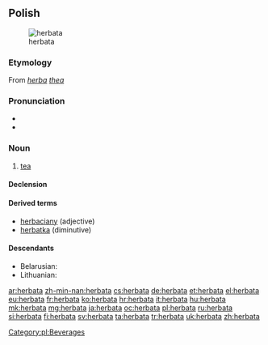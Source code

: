 ==Polish==
[[Image:Everything Stops for tea.jpg|thumb|herbata]]

===Etymology===
From {{etyl|la|pl}} ''[[herba]] [[thea]]''

===Pronunciation===
* {{audio|Pl-herbata.ogg|audio}}
* {{IPA|[xɛrˈbat̪a]|lang=pl}}

===Noun===
{{pl-noun|f}}

# [[tea]]

====Declension====
{{pl-decl-noun
|herbata|herbaty
|herbaty|herbat
|herbacie|herbatom
|herbatę|herbaty
|herbatą|herbatami
|herbacie|herbatach
|herbato|herbaty
}}

====Derived terms====
* [[herbaciany]] (adjective)
* [[herbatka]] (diminutive)

====Descendants====
* Belarusian: {{l|be|гарбата|tr=harbáta|sc=Cyrl}}
* Lithuanian: {{l|lt|arbata}}

[[Category:pl:Beverages]]

[[ar:herbata]]
[[zh-min-nan:herbata]]
[[cs:herbata]]
[[de:herbata]]
[[et:herbata]]
[[el:herbata]]
[[eu:herbata]]
[[fr:herbata]]
[[ko:herbata]]
[[hr:herbata]]
[[it:herbata]]
[[hu:herbata]]
[[mk:herbata]]
[[mg:herbata]]
[[ja:herbata]]
[[oc:herbata]]
[[pl:herbata]]
[[ru:herbata]]
[[si:herbata]]
[[fi:herbata]]
[[sv:herbata]]
[[ta:herbata]]
[[tr:herbata]]
[[uk:herbata]]
[[zh:herbata]]